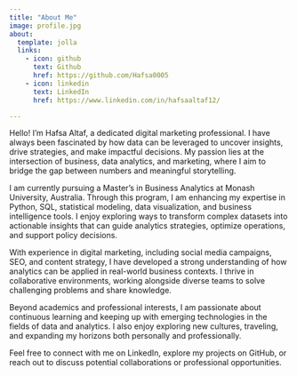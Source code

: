 ```yaml
---
title: "About Me"
image: profile.jpg
about:
  template: jolla
  links:
    - icon: github
      text: Github
      href: https://github.com/Hafsa0005
    - icon: linkedin
      text: LinkedIn
      href: https://www.linkedin.com/in/hafsaaltaf12/

---
```


Hello! I'm Hafsa Altaf, a dedicated digital marketing professional. I have always been fascinated by how data can be leveraged to uncover insights, drive strategies, and make impactful decisions. My passion lies at the intersection of business, data analytics, and marketing, where I aim to bridge the gap between numbers and meaningful storytelling.  

I am currently pursuing a Master’s in Business Analytics at Monash University, Australia. Through this program, I am enhancing my expertise in Python, SQL, statistical modeling, data visualization, and business intelligence tools. I enjoy exploring ways to transform complex datasets into actionable insights that can guide analytics strategies, optimize operations, and support policy decisions.  

With experience in digital marketing, including social media campaigns, SEO, and content strategy, I have developed a strong understanding of how analytics can be applied in real-world business contexts. I thrive in collaborative environments, working alongside diverse teams to solve challenging problems and share knowledge.  

Beyond academics and professional interests, I am passionate about continuous learning and keeping up with emerging technologies in the fields of data and analytics. I also enjoy exploring new cultures, traveling, and expanding my horizons both personally and professionally.  

Feel free to connect with me on LinkedIn, explore my projects on GitHub, or reach out to discuss potential collaborations or professional opportunities.
























